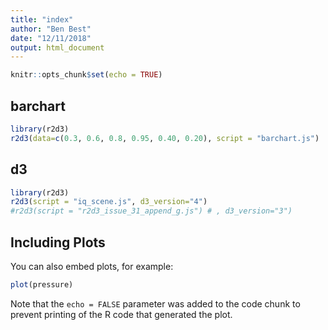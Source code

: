 ```yaml
---
title: "index"
author: "Ben Best"
date: "12/11/2018"
output: html_document
---
```


```r
knitr::opts_chunk$set(echo = TRUE)
```

## barchart

```r
library(r2d3)
r2d3(data=c(0.3, 0.6, 0.8, 0.95, 0.40, 0.20), script = "barchart.js")
```

## d3

```r
library(r2d3)
r2d3(script = "iq_scene.js", d3_version="4")
#r2d3(script = "r2d3_issue_31_append_g.js") # , d3_version="3")

```

## Including Plots

You can also embed plots, for example:

```r
plot(pressure)
```

Note that the `echo = FALSE` parameter was added to the code chunk to prevent printing of the R code that generated the plot.
